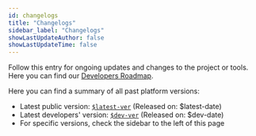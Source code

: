 ```yaml
---
id: changelogs
title: "Changelogs"
sidebar_label: "Changelogs"
showLastUpdateAuthor: false
showLastUpdateTime: false
---
```


Follow this entry for ongoing updates and changes to the project or tools.
Here you can find our [Developers Roadmap](https://trello.com/b/1V10E4IB/roadmap).

Here you can find a summary of all past platform versions:
* Latest public version: [`$latest-ver`](changelogs/$latest-path/$latest-ver) (Released on: $latest-date)
* Latest developers' version: [`$dev-ver`](changelogs/$dev-path/$dev-ver) (Released on: $dev-date)
* For specific versions, check the sidebar to the left of this page